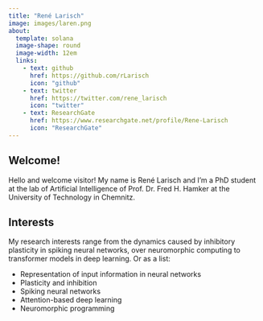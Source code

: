 ```yaml
---
title: "René Larisch"
image: images/laren.png
about: 
  template: solana
  image-shape: round
  image-width: 12em
  links:
    - text: github
      href: https://github.com/rLarisch
      icon: "github"
    - text: twitter
      href: https://twitter.com/rene_larisch
      icon: "twitter"
    - text: ResearchGate
      href: https://www.researchgate.net/profile/Rene-Larisch
      icon: "ResearchGate"
---
```


## Welcome! 

Hello and welcome visitor!
My name is René Larisch and I'm a PhD student at the lab of Artificial Intelligence of Prof. Dr. Fred H. Hamker at the University of Technology in Chemnitz.

## Interests

My research interests range from the dynamics caused by inhibitory plasticity in spiking neural networks, over neuromorphic computing to transformer models in deep learning. 
Or as a list:

 - Representation of input information in neural networks
 - Plasticity and inhibition
 - Spiking neural networks
 - Attention-based deep learning
 - Neuromorphic programming 



